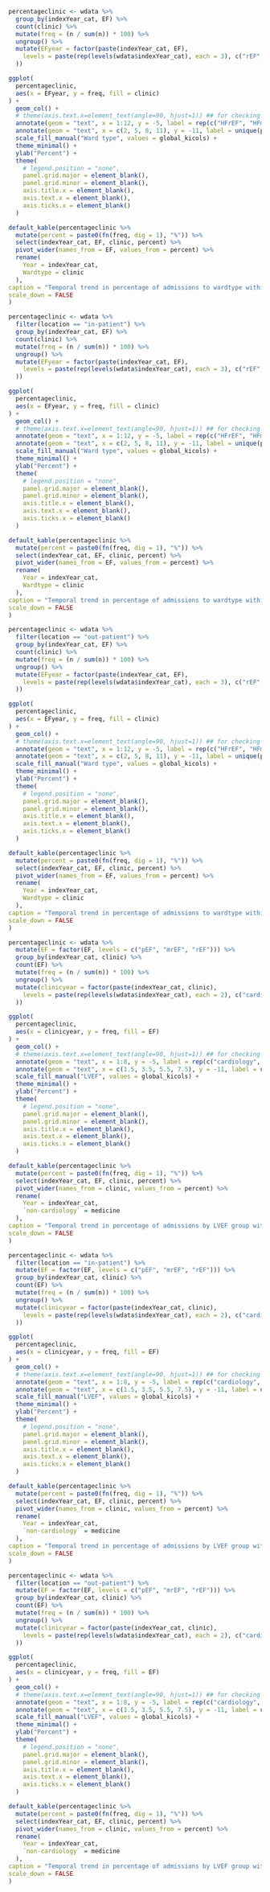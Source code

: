 
<!-- within EF group --> 

```r

percentageclinic <- wdata %>%
  group_by(indexYear_cat, EF) %>%
  count(clinic) %>%
  mutate(freq = (n / sum(n)) * 100) %>%
  ungroup() %>%
  mutate(EFyear = factor(paste(indexYear_cat, EF),
    levels = paste(rep(levels(wdata$indexYear_cat), each = 3), c("rEF", "mrEF", "pEF"))
  ))

ggplot(
  percentageclinic,
  aes(x = EFyear, y = freq, fill = clinic)
) +
  geom_col() +
  # theme(axis.text.x=element_text(angle=90, hjust=1)) ## for checking
  annotate(geom = "text", x = 1:12, y = -5, label = rep(c("HFrEF", "HFmrEF", "HFpEF"), 4), size = 2.5) +
  annotate(geom = "text", x = c(2, 5, 8, 11), y = -11, label = unique(percentageclinic$indexYear_cat), size = 4) +
  scale_fill_manual("Ward type", values = global_kicols) +
  theme_minimal() +
  ylab("Percent") +
  theme(
    # legend.position = "none",
    panel.grid.major = element_blank(),
    panel.grid.minor = element_blank(),
    axis.title.x = element_blank(),
    axis.text.x = element_blank(),
    axis.ticks.x = element_blank()
  )
```

```r
default_kable(percentageclinic %>%
  mutate(percent = paste0(fn(freq, dig = 1), "%")) %>%
  select(indexYear_cat, EF, clinic, percent) %>%
  pivot_wider(names_from = EF, values_from = percent) %>%
  rename(
    Year = indexYear_cat,
    Wardtype = clinic
  ),
caption = "Temporal trend in percentage of admissions to wardtype within LVEF group - Overall",
scale_down = FALSE
)
```

```r

percentageclinic <- wdata %>%
  filter(location == "in-patient") %>%
  group_by(indexYear_cat, EF) %>%
  count(clinic) %>%
  mutate(freq = (n / sum(n)) * 100) %>%
  ungroup() %>%
  mutate(EFyear = factor(paste(indexYear_cat, EF),
    levels = paste(rep(levels(wdata$indexYear_cat), each = 3), c("rEF", "mrEF", "pEF"))
  ))

ggplot(
  percentageclinic,
  aes(x = EFyear, y = freq, fill = clinic)
) +
  geom_col() +
  # theme(axis.text.x=element_text(angle=90, hjust=1)) ## for checking
  annotate(geom = "text", x = 1:12, y = -5, label = rep(c("HFrEF", "HFmrEF", "HFpEF"), 4), size = 2.5) +
  annotate(geom = "text", x = c(2, 5, 8, 11), y = -11, label = unique(percentageclinic$indexYear_cat), size = 4) +
  scale_fill_manual("Ward type", values = global_kicols) +
  theme_minimal() +
  ylab("Percent") +
  theme(
    # legend.position = "none",
    panel.grid.major = element_blank(),
    panel.grid.minor = element_blank(),
    axis.title.x = element_blank(),
    axis.text.x = element_blank(),
    axis.ticks.x = element_blank()
  )
```

```r
default_kable(percentageclinic %>%
  mutate(percent = paste0(fn(freq, dig = 1), "%")) %>%
  select(indexYear_cat, EF, clinic, percent) %>%
  pivot_wider(names_from = EF, values_from = percent) %>%
  rename(
    Year = indexYear_cat,
    Wardtype = clinic
  ),
caption = "Temporal trend in percentage of admissions to wardtype within LVEF group - In-patient",
scale_down = FALSE
)
```

```r

percentageclinic <- wdata %>%
  filter(location == "out-patient") %>%
  group_by(indexYear_cat, EF) %>%
  count(clinic) %>%
  mutate(freq = (n / sum(n)) * 100) %>%
  ungroup() %>%
  mutate(EFyear = factor(paste(indexYear_cat, EF),
    levels = paste(rep(levels(wdata$indexYear_cat), each = 3), c("rEF", "mrEF", "pEF"))
  ))

ggplot(
  percentageclinic,
  aes(x = EFyear, y = freq, fill = clinic)
) +
  geom_col() +
  # theme(axis.text.x=element_text(angle=90, hjust=1)) ## for checking
  annotate(geom = "text", x = 1:12, y = -5, label = rep(c("HFrEF", "HFmrEF", "HFpEF"), 4), size = 2.5) +
  annotate(geom = "text", x = c(2, 5, 8, 11), y = -11, label = unique(percentageclinic$indexYear_cat), size = 4) +
  scale_fill_manual("Ward type", values = global_kicols) +
  theme_minimal() +
  ylab("Percent") +
  theme(
    # legend.position = "none",
    panel.grid.major = element_blank(),
    panel.grid.minor = element_blank(),
    axis.title.x = element_blank(),
    axis.text.x = element_blank(),
    axis.ticks.x = element_blank()
  )
```

```r
default_kable(percentageclinic %>%
  mutate(percent = paste0(fn(freq, dig = 1), "%")) %>%
  select(indexYear_cat, EF, clinic, percent) %>%
  pivot_wider(names_from = EF, values_from = percent) %>%
  rename(
    Year = indexYear_cat,
    Wardtype = clinic
  ),
caption = "Temporal trend in percentage of admissions to wardtype within LVEF group - Out-patient",
scale_down = FALSE
)
```

<!-- within ward --> 


```r

percentageclinic <- wdata %>%
  mutate(EF = factor(EF, levels = c("pEF", "mrEF", "rEF"))) %>%
  group_by(indexYear_cat, clinic) %>%
  count(EF) %>%
  mutate(freq = (n / sum(n)) * 100) %>%
  ungroup() %>%
  mutate(clinicyear = factor(paste(indexYear_cat, clinic),
    levels = paste(rep(levels(wdata$indexYear_cat), each = 2), c("cardiology", "medicine"))
  ))

ggplot(
  percentageclinic,
  aes(x = clinicyear, y = freq, fill = EF)
) +
  geom_col() +
  # theme(axis.text.x=element_text(angle=90, hjust=1)) ## for checking
  annotate(geom = "text", x = 1:8, y = -5, label = rep(c("cardiology", "non-cardiology"), 4), size = 2.5) +
  annotate(geom = "text", x = c(1.5, 3.5, 5.5, 7.5), y = -11, label = unique(percentageclinic$indexYear_cat), size = 4) +
  scale_fill_manual("LVEF", values = global_kicols) +
  theme_minimal() +
  ylab("Percent") +
  theme(
    # legend.position = "none",
    panel.grid.major = element_blank(),
    panel.grid.minor = element_blank(),
    axis.title.x = element_blank(),
    axis.text.x = element_blank(),
    axis.ticks.x = element_blank()
  )
```

```r
default_kable(percentageclinic %>%
  mutate(percent = paste0(fn(freq, dig = 1), "%")) %>%
  select(indexYear_cat, EF, clinic, percent) %>%
  pivot_wider(names_from = clinic, values_from = percent) %>%
  rename(
    Year = indexYear_cat,
    `non-cardiology` = medicine
  ),
caption = "Temporal trend in percentage of admissions by LVEF group within wardtype - Overall",
scale_down = FALSE
)
```

```r

percentageclinic <- wdata %>%
  filter(location == "in-patient") %>%
  mutate(EF = factor(EF, levels = c("pEF", "mrEF", "rEF"))) %>%
  group_by(indexYear_cat, clinic) %>%
  count(EF) %>%
  mutate(freq = (n / sum(n)) * 100) %>%
  ungroup() %>%
  mutate(clinicyear = factor(paste(indexYear_cat, clinic),
    levels = paste(rep(levels(wdata$indexYear_cat), each = 2), c("cardiology", "medicine"))
  ))

ggplot(
  percentageclinic,
  aes(x = clinicyear, y = freq, fill = EF)
) +
  geom_col() +
  # theme(axis.text.x=element_text(angle=90, hjust=1)) ## for checking
  annotate(geom = "text", x = 1:8, y = -5, label = rep(c("cardiology", "non-cardiology"), 4), size = 2.5) +
  annotate(geom = "text", x = c(1.5, 3.5, 5.5, 7.5), y = -11, label = unique(percentageclinic$indexYear_cat), size = 4) +
  scale_fill_manual("LVEF", values = global_kicols) +
  theme_minimal() +
  ylab("Percent") +
  theme(
    # legend.position = "none",
    panel.grid.major = element_blank(),
    panel.grid.minor = element_blank(),
    axis.title.x = element_blank(),
    axis.text.x = element_blank(),
    axis.ticks.x = element_blank()
  )
```

```r
default_kable(percentageclinic %>%
  mutate(percent = paste0(fn(freq, dig = 1), "%")) %>%
  select(indexYear_cat, EF, clinic, percent) %>%
  pivot_wider(names_from = clinic, values_from = percent) %>%
  rename(
    Year = indexYear_cat,
    `non-cardiology` = medicine
  ),
caption = "Temporal trend in percentage of admissions by LVEF group within wardtype - In-patients",
scale_down = FALSE
)
```

```r

percentageclinic <- wdata %>%
  filter(location == "out-patient") %>%
  mutate(EF = factor(EF, levels = c("pEF", "mrEF", "rEF"))) %>%
  group_by(indexYear_cat, clinic) %>%
  count(EF) %>%
  mutate(freq = (n / sum(n)) * 100) %>%
  ungroup() %>%
  mutate(clinicyear = factor(paste(indexYear_cat, clinic),
    levels = paste(rep(levels(wdata$indexYear_cat), each = 2), c("cardiology", "medicine"))
  ))

ggplot(
  percentageclinic,
  aes(x = clinicyear, y = freq, fill = EF)
) +
  geom_col() +
  # theme(axis.text.x=element_text(angle=90, hjust=1)) ## for checking
  annotate(geom = "text", x = 1:8, y = -5, label = rep(c("cardiology", "non-cardiology"), 4), size = 2.5) +
  annotate(geom = "text", x = c(1.5, 3.5, 5.5, 7.5), y = -11, label = unique(percentageclinic$indexYear_cat), size = 4) +
  scale_fill_manual("LVEF", values = global_kicols) +
  theme_minimal() +
  ylab("Percent") +
  theme(
    # legend.position = "none",
    panel.grid.major = element_blank(),
    panel.grid.minor = element_blank(),
    axis.title.x = element_blank(),
    axis.text.x = element_blank(),
    axis.ticks.x = element_blank()
  )
```

```r
default_kable(percentageclinic %>%
  mutate(percent = paste0(fn(freq, dig = 1), "%")) %>%
  select(indexYear_cat, EF, clinic, percent) %>%
  pivot_wider(names_from = clinic, values_from = percent) %>%
  rename(
    Year = indexYear_cat,
    `non-cardiology` = medicine
  ),
caption = "Temporal trend in percentage of admissions by LVEF group within wardtype - Out-patients",
scale_down = FALSE
)
```
